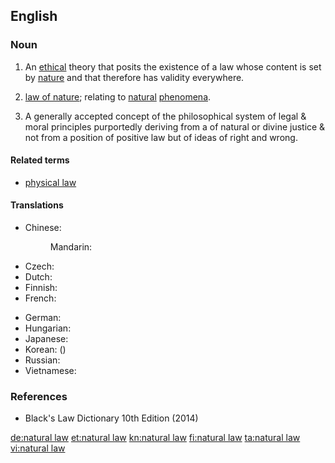 ==English==
{{wikipedia}}

===Noun===
{{en-noun|-}}

# {{lb|en|philosophy}} An [[ethical]] theory that posits the existence of a law whose content is set by [[nature]] and that therefore has validity everywhere.
# [[law of nature]]; relating to [[natural]] [[phenomena]].
# {{lb|en|legal}} A generally accepted concept of the philosophical system of legal & moral principles purportedly deriving from a of natural or divine justice & not from a position of positive law but of ideas of right and wrong.

====Related terms====
* [[physical law]] {{qualifier|contradistinction}}

====Translations====
{{trans-top|ethical theory}}
* Chinese:
*: Mandarin: {{t+|cmn|自然法|tr=zìránfǎ|sc=Hani}}
* Czech: {{t|cs|přirozené právo|n}}
* Dutch: {{t+|nl|natuurrecht|n}}
* Finnish: {{t+|fi|luonnonoikeus}}
* French: {{t+|fr|droit naturel|m}}
{{trans-mid}}
* German: {{t+|de|Naturgesetz|n}}
* Hungarian: {{t|hu|természeti törvény}}
* Japanese: {{t|ja|自然法|tr=しぜんほう, shizenhō|sc=Jpan}}
* Korean: {{t|ko|자연법|sc=Kore}} ({{t+|ko|自然法|sc=Kore}})
* Russian: {{t|ru|есте́ственное пра́во|n}}
* Vietnamese: {{t|vi|luật của tự nhiên}}
{{trans-bottom}}

===References===
* Black's Law Dictionary 10th Edition (2014)

[[de:natural law]]
[[et:natural law]]
[[kn:natural law]]
[[fi:natural law]]
[[ta:natural law]]
[[vi:natural law]]